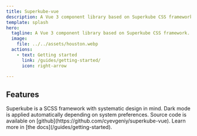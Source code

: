 ```yaml
---
title: Superkube-vue
description: A Vue 3 component library based on Superkube CSS framework.
template: splash
hero:
  tagline: A Vue 3 component library based on Superkube CSS framework.
  image:
    file: ../../assets/houston.webp
  actions:
    - text: Getting started
      link: /guides/getting-started/
      icon: right-arrow

---
```



## Features

<CardGrid stagger>
	<Card title="Built on top of Superkube" icon="rocket">
		Superkube is a SCSS framework with systematic design in mind.
	</Card>
	<Card title="Light and Dark modes" icon="moon">
		Dark mode is applied automatically depending on system preferences.
	</Card>
	<Card title="Open-source" icon="github">
		Source code is available on [github](https://github.com/cyevgeniy/superkube-vue).
	</Card>
	<Card title="Read the docs" icon="open-book">
		Learn more in [the docs](/guides/getting-started).
	</Card>
</CardGrid>
